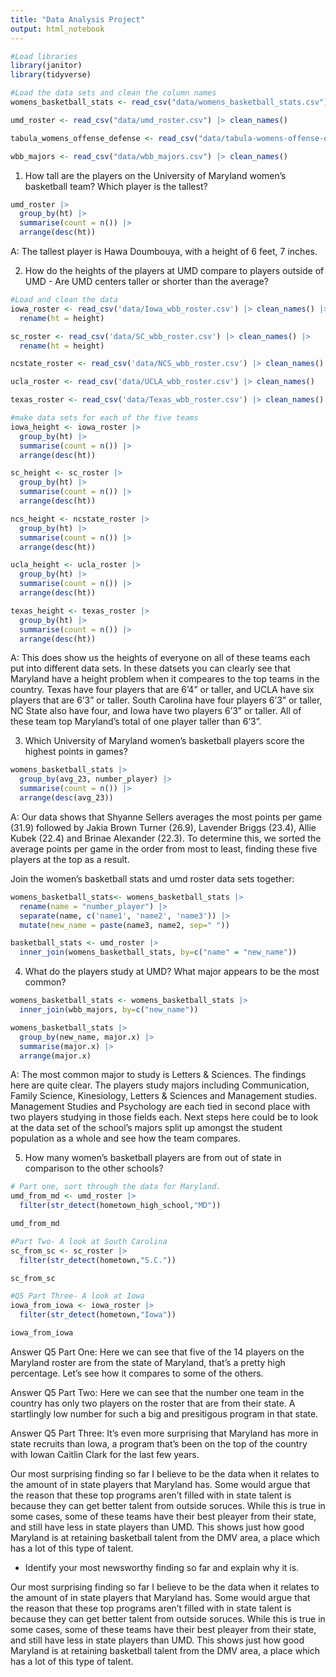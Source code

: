 ```yaml
---
title: "Data Analysis Project"
output: html_notebook
---
```


```r
#Load libraries
library(janitor)
library(tidyverse)
```

```r
#Load the data sets and clean the column names
womens_basketball_stats <- read_csv("data/womens_basketball_stats.csv") |> clean_names()

umd_roster <- read_csv("data/umd_roster.csv") |> clean_names()

tabula_womens_offense_defense <- read_csv("data/tabula-womens-offense-defense.csv") |> clean_names()

wbb_majors <- read_csv("data/wbb_majors.csv") |> clean_names()
```

1.  How tall are the players on the University of Maryland women's basketball team? Which player is the tallest?

```r
umd_roster |>
  group_by(ht) |>
  summarise(count = n()) |>
  arrange(desc(ht))

```

A: The tallest player is Hawa Doumbouya, with a height of 6 feet, 7 inches.

2.  How do the heights of the players at UMD compare to players outside of UMD - Are UMD centers taller or shorter than the average?

```r
#Load and clean the data
iowa_roster <- read_csv('data/Iowa_wbb_roster.csv') |> clean_names() |>
  rename(ht = height)

sc_roster <- read_csv('data/SC_wbb_roster.csv') |> clean_names() |>
  rename(ht = height)

ncstate_roster <- read_csv('data/NCS_wbb_roster.csv') |> clean_names()

ucla_roster <- read_csv('data/UCLA_wbb_roster.csv') |> clean_names()

texas_roster <- read_csv('data/Texas_wbb_roster.csv') |> clean_names()

```

```r
#make data sets for each of the five teams
iowa_height <- iowa_roster |>
  group_by(ht) |>
  summarise(count = n()) |>
  arrange(desc(ht))

sc_height <- sc_roster |>
  group_by(ht) |>
  summarise(count = n()) |>
  arrange(desc(ht))

ncs_height <- ncstate_roster |>
  group_by(ht) |>
  summarise(count = n()) |>
  arrange(desc(ht))

ucla_height <- ucla_roster |>
  group_by(ht) |>
  summarise(count = n()) |>
  arrange(desc(ht))

texas_height <- texas_roster |>
  group_by(ht) |>
  summarise(count = n()) |>
  arrange(desc(ht))

```

A: This does show us the heights of everyone on all of these teams each put into different data sets. In these datsets you can clearly see that Maryland have a height problem when it compeares to the top teams in the country. Texas have four players that are 6'4" or taller, and UCLA have six players that are 6'3" or taller. South Carolina have four players 6'3" or taller, NC State also have four, and Iowa have two players 6'3" or taller. All of these team top Maryland's total of one player taller than 6'3".

3.  Which University of Maryland women's basketball players score the highest points in games?

```r

womens_basketball_stats |>
  group_by(avg_23, number_player) |>
  summarise(count = n()) |>
  arrange(desc(avg_23))
```

A: Our data shows that Shyanne Sellers averages the most points per game (31.9) followed by Jakia Brown Turner (26.9), Lavender Briggs (23.4), Allie Kubek (22.4) and Brinae Alexander (22.3). To determine this, we sorted the average points per game in the order from most to least, finding these five players at the top as a result.

Join the women's basketball stats and umd roster data sets together:

```r
womens_basketball_stats<- womens_basketball_stats |>
  rename(name = "number_player") |>
  separate(name, c('name1', 'name2', 'name3')) |>
  mutate(new_name = paste(name3, name2, sep=" "))

basketball_stats <- umd_roster |>
  inner_join(womens_basketball_stats, by=c("name" = "new_name"))

```

4.  What do the players study at UMD? What major appears to be the most common?

```r
womens_basketball_stats <- womens_basketball_stats |>
  inner_join(wbb_majors, by=c("new_name"))

womens_basketball_stats |>
  group_by(new_name, major.x) |>
  summarise(major.x) |>
  arrange(major.x)
```

A: The most common major to study is Letters & Sciences. The findings here are quite clear. The players study majors including Communication, Family Science, Kinesiology, Letters & Sciences and Management studies. Management Studies and Psychology are each tied in second place with two players studying in those fields each. Next steps here could be to look at the data set of the school's majors split up amongst the student population as a whole and see how the team compares.

5. How many women's basketball players are from out of state in comparison to the other schools?

```r
# Part one, sort through the data for Maryland.
umd_from_md <- umd_roster |>
  filter(str_detect(hometown_high_school,"MD"))

umd_from_md

#Part Two- A look at South Carolina
sc_from_sc <- sc_roster |>
  filter(str_detect(hometown,"S.C."))

sc_from_sc

#Q5 Part Three- A look at Iowa
iowa_from_iowa <- iowa_roster |>
  filter(str_detect(hometown,"Iowa"))

iowa_from_iowa
```

Answer Q5 Part One: Here we can see that five of the 14 players on the Maryland roster are from the state of Maryland, that's a pretty high percentage. Let's see how it compares to some of the others.

Answer Q5 Part Two: Here we can see that the number one team in the country has only two players on the roster that are from their state. A startlingly low number for such a big and presitigous program in that state.

Answer Q5 Part Three: It's even more surprising that Maryland has more in state recruits than Iowa, a program that's been on the top of the country with Iowan Caitlin Clark for the last few years.

Our most surprising finding so far I believe to be the data when it relates to the amount of in state players that Maryland has. Some would argue that the reason that these top programs aren't filled with in state talent is because they can get better talent from outside soruces. While this is true in some cases, some of these teams have their best pleayer from their state, and still have less in state players than UMD. This shows just how good Maryland is at retaining basketball talent from the DMV area, a place which has a lot of this type of talent.

-   Identify your most newsworthy finding so far and explain why it is.

Our most surprising finding so far I believe to be the data when it relates to the amount of in state players that Maryland has. Some would argue that the reason that these top programs aren't filled with in state talent is because they can get better talent from outside soruces. While this is true in some cases, some of these teams have their best pleayer from their state, and still have less in state players than UMD. This shows just how good Maryland is at retaining basketball talent from the DMV area, a place which has a lot of this type of talent.
